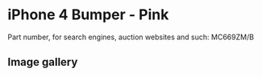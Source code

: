 
# iPhone 4 Bumper - Pink

Part number, for search engines, auction websites and such: MC669ZM/B

## Image gallery

<div style={{ width: "768px" }}>
  <GalleryComponent
    images={[
      {
        original: "/everysource/MC669.webp",
        thumbnail: "/everypreview/MC669.webp",
      },
      {
        original: "/everysource/MC669_AV1.webp",
        thumbnail: "/everypreview/MC669_AV1.webp",
      },
      {
        original: "/everysource/MC669_AV2.webp",
        thumbnail: "/everypreview/MC669_AV2.webp",
      },
      {
        original: "/everysource/MC669_AV3.webp",
        thumbnail: "/everypreview/MC669_AV3.webp",
      },
      {
        original: "/everysource/MC669_AV4.webp",
        thumbnail: "/everypreview/MC669_AV4.webp",
      },
      {
        original: "/everysource/MC669_AV5.webp",
        thumbnail: "/everypreview/MC669_AV5.webp",
      }
    ]}
  />
</div>